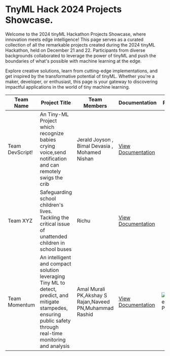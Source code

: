 # TnyML Hack 2024 Projects Showcase.

Welcome to the 2024 tinyML Hackathon Projects Showcase, where innovation meets edge intelligence! This page serves as a curated collection of all the remarkable projects created during the 2024 tinyML Hackathon, held on December 21 and 22. Participants from diverse backgrounds collaborated to leverage the power of tinyML and push the boundaries of what's possible with machine learning at the edge.


Explore creative solutions, learn from cutting-edge implementations, and get inspired by the transformative potential of tinyML. Whether you're a maker, developer, or enthusiast, this page is your gateway to discovering impactful applications in the world of tiny machine learning.



| **Team Name**   | **Project Title**                   | **Team Members**            | **Documentation**                                      | **Photo**                     | **Winner**   |
|------------------|-------------------------------------|------------------------------|-------------------------------------------------------|-------------------------------|--------------|
| Team DevScript!  | An  Tiny-ML Project which recognize babies crying voice,send notification and can remotely swigs the crib             | Jerald Joyson , Bimal Devasia , Mohamed Nishan       | [View Documentation]()        |  | 🏆 Best Product|
| Team XYZ   | Safeguarding school children's lives. Tackling the critical issue of unattended children in school buses | Richu          | [View Documentation](https://example.com/doc2)        |  |  🏆 Best Use of XIAO  |
| Team Momentum   |  An intelligent and compact solution leveraging Tiny ML to detect, predict, and mitigate stampedes, ensuring public safety through real-time monitoring and analysis   | Amal Murali PK,Akshay S Rajan,Naveed PN,Muhammad Rashid| [View Documentation](https://example.com/doc3)        | ![Project Photo](https://example.com/photo3.jpg) |  🏆 Best Best Use of Edge Impulse / AI|